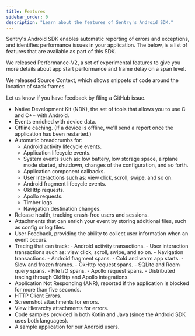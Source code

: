 ```yaml
---
title: Features
sidebar_order: 0
description: "Learn about the features of Sentry's Android SDK."
---
```


Sentry's Android SDK enables automatic reporting of errors and exceptions, and identifies performance issues in your application. The below, is a list of features that are available as part of this SDK.

<Expandable title="Already using Sentry for Android? Here are some recent highlights">

We released <PlatformLink to="/tracing/instrumentation/perf-v2/">Performance-V2</PlatformLink>,
a set of experimental features to give you more details about app start performance and frame delay on a span level.

We released <PlatformLink to="/enhance-errors/source-context">Source Context</PlatformLink>, which shows snippets of code around the location of stack frames.

Let us know if you have feedback by filing a <Link to="https://github.com/getsentry/sentry-java/issues/new?assignees=&labels=Platform%3A+Android%2CType%3A+Bug&template=bug_report_android.yml">GitHub issue</Link>.

</Expandable>

- Native Development Kit (NDK), the set of tools that allows you to use C and C++ with Android.
- Events <PlatformLink to="/enriching-events/context">enriched with device data</PlatformLink>.
- Offline caching. (If a device is offline, we'll send a report once the application has been restarted.)
- <PlatformLink to="/enriching-events/breadcrumbs/#automatic-breadcrumbs">Automatic breadcrumbs</PlatformLink> for:
  - Android activity lifecycle events.
  - Application lifecycle events.
  - System events such as: low battery, low storage space, airplane mode started, shutdown, changes of the configuration, and so forth.
  - Application component callbacks.
  - User Interactions such as: view click, scroll, swipe, and so on.
  - Android <PlatformLink to="/configuration/integrations/fragment">fragment</PlatformLink> lifecycle events.
  - <PlatformLink to="/configuration/integrations/okhttp">OkHttp</PlatformLink> requests.
  - <PlatformLink to="/configuration/integrations/apollo">Apollo</PlatformLink> requests.
  - <PlatformLink to="/configuration/integrations/timber">Timber logs</PlatformLink>.
  - <PlatformLink to="/configuration/integrations/navigation">Navigation destination</PlatformLink> changes.
- <Link to="/product/releases/health">Release health</Link>, tracking crash-free users and sessions.
- <PlatformLink to="/enriching-events/attachments">Attachments</PlatformLink> that can enrich your event by storing additional files, such as config or log files.
- <PlatformLink to="/user-feedback">User Feedback</PlatformLink>, providing the ability to collect user information when an event occurs.
- <Link to="/product/performance">Tracing</Link> that can track:
    - Android activity transactions.
    - User interaction transactions such as: view click, scroll, swipe, and so on.
    - <PlatformLink to="/configuration/integrations/navigation">Navigation transactions</PlatformLink>.
    - Android <PlatformLink to="/configuration/integrations/fragment">fragment spans</PlatformLink>.
    - <PlatformLink to="/tracing/instrumentation/automatic-instrumentation/#app-start-instrumentation">Cold and warm app starts</PlatformLink>.
    - <PlatformLink to="/tracing/instrumentation/automatic-instrumentation/#slow-and-frozen-frames">Slow and frozen frames</PlatformLink>.
    - <PlatformLink to="/configuration/integrations/okhttp">OkHttp request spans</PlatformLink>.
    - <PlatformLink to="/configuration/integrations/room-and-sqlite">SQLite and Room query spans</PlatformLink>.
    - <PlatformLink to="/configuration/integrations/file-io">File I/O spans</PlatformLink>.
    - <PlatformLink to="/configuration/integrations/apollo">Apollo request spans</PlatformLink>.
    - Distributed tracing through <PlatformLink to="/configuration/integrations/okhttp">OkHttp</PlatformLink> and <PlatformLink to="/configuration/integrations/apollo">Apollo</PlatformLink> integrations.
- <PlatformLink to="/configuration/app-not-respond">Application Not Responding (ANR)</PlatformLink>, reported if the application is blocked for more than five seconds.
- <PlatformLink to="/configuration/integrations/okhttp/#http-client-errors">HTTP Client Errors</PlatformLink>.
- <PlatformLink to="/enriching-events/screenshots">Screenshot attachments for errors</PlatformLink>.
- <PlatformLink to="/enriching-events/viewhierarchy">View Hierarchy attachments for errors</PlatformLink>.
- Code samples provided in both Kotlin and Java (since the Android SDK uses both languages).
- A <Link to="https://github.com/getsentry/sentry-java/tree/main/sentry-samples/sentry-samples-android">sample application</Link> for our Android users.
